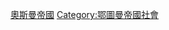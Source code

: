 {{Commonscat|Orders of the Ottoman Empire}}

[[Category:已不存在的國家勳章|奧斯曼帝國]]
[[Category:鄂圖曼帝國社會|Category:鄂圖曼帝國社會]]